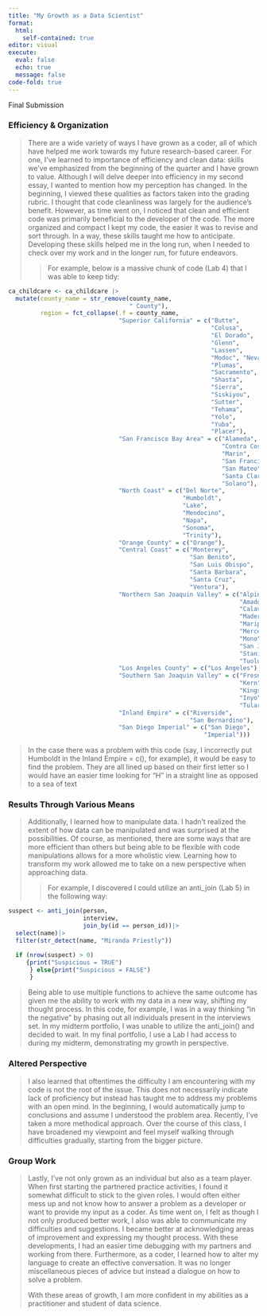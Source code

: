 ```yaml
---
title: "My Growth as a Data Scientist"
format: 
  html: 
    self-contained: true
editor: visual
execute: 
  eval: false
  echo: true
  message: false
code-fold: true
---
```


Final Submission

### Efficiency & Organization

> There are a wide variety of ways I have grown as a coder, all of which have helped me work towards my future research-based career. For one, I’ve learned to importance of efficiency and clean data: skills we’ve emphasized from the beginning of the quarter and I have grown to value. Although I will delve deeper into efficiency in my second essay, I wanted to mention how my perception has changed. In the beginning, I viewed these qualities as factors taken into the grading rubric. I thought that code cleanliness was largely for the audience’s benefit. However, as time went on, I noticed that clean and efficient code was primarily beneficial to the developer of the code. The more organized and compact I kept my code, the easier it was to revise and sort through. In a way, these skills taught me how to anticipate. Developing these skills helped me in the long run, when I needed to check over my work and in the longer run, for future endeavors.
>
> > For example, below is a massive chunk of code (Lab 4) that I was able to keep tidy:

```r
ca_childcare <- ca_childcare |> 
  mutate(county_name = str_remove(county_name, 
                                  " County"),
         region = fct_collapse(.f = county_name,
                               "Superior California" = c("Butte", 
                                                         "Colusa", 
                                                         "El Dorado", 
                                                         "Glenn", 
                                                         "Lassen", 
                                                         "Modoc", "Nevada", 
                                                         "Plumas", 
                                                         "Sacramento", 
                                                         "Shasta", 
                                                         "Sierra", 
                                                         "Siskiyou", 
                                                         "Sutter", 
                                                         "Tehama", 
                                                         "Yolo", 
                                                         "Yuba", 
                                                         "Placer"),
                               "San Francisco Bay Area" = c("Alameda", 
                                                            "Contra Costa", 
                                                            "Marin", 
                                                            "San Francisco", 
                                                            "San Mateo", 
                                                            "Santa Clara", 
                                                            "Solano"),
                               "North Coast" = c("Del Norte", 
                                                 "Humboldt", 
                                                 "Lake", 
                                                 "Mendocino", 
                                                 "Napa", 
                                                 "Sonoma", 
                                                 "Trinity"),
                               "Orange County" = c("Orange"),
                               "Central Coast" = c("Monterey", 
                                                   "San Benito", 
                                                   "San Luis Obispo", 
                                                   "Santa Barbara", 
                                                   "Santa Cruz", 
                                                   "Ventura"),
                               "Northern San Joaquin Valley" = c("Alpine", 
                                                                 "Amador", 
                                                                 "Calaveras", 
                                                                 "Madera", 
                                                                 "Mariposa", 
                                                                 "Merced", 
                                                                 "Mono", 
                                                                 "San Joaquin", 
                                                                 "Stanislaus", 
                                                                 "Tuolumne"),
                               "Los Angeles County" = c("Los Angeles"),
                               "Southern San Joaquin Valley" = c("Fresno", 
                                                                 "Kern", 
                                                                 "Kings", 
                                                                 "Inyo", 
                                                                 "Tulare"),
                               "Inland Empire" = c("Riverside", 
                                                   "San Bernardino"),
                               "San Diego Imperial" = c("San Diego", 
                                                       "Imperial")))
```

> In the case there was a problem with this code (say, I incorrectly put Humboldt in the Inland Empire = c(), for example), it would be easy to find the problem. They are all lined up based on their first letter so I would have an easier time looking for "H" in a straight line as opposed to a sea of text

### Results Through Various Means

> Additionally, I learned how to manipulate data. I hadn’t realized the extent of how data can be manipulated and was surprised at the possibilities. Of course, as mentioned, there are some ways that are more efficient than others but being able to be flexible with code manipulations allows for a more wholistic view. Learning how to transform my work allowed me to take on a new perspective when approaching data.
>
> > For example, I discovered I could utilize an anti_join (Lab 5) in the following way:

```r
suspect <- anti_join(person,
                     interview,
                     join_by(id == person_id))|>
  select(name)|>
  filter(str_detect(name, "Miranda Priestly"))

  if (nrow(suspect) > 0) 
     {print("Suspicious = TRUE")
      } else{print("Suspicious = FALSE")
      }
```

> Being able to use multiple functions to achieve the same outcome has given me the ability to work with my data in a new way, shifting my thought process. In this code, for example, I was in a way thinking “in the negative” by phasing out all individuals present in the interviews set. In my midterm portfolio, I was unable to utilize the anti_join() and decided to wait. In my final portfolio, I use a Lab I had access to during my midterm, demonstrating my growth in perspective.

### Altered Perspective

> I also learned that oftentimes the difficulty I am encountering with my code is not the root of the issue. This does not necessarily indicate lack of proficiency but instead has taught me to address my problems with an open mind. In the beginning, I would automatically jump to conclusions and assume I understood the problem area. Recently, I’ve taken a more methodical approach. Over the course of this class, I have broadened my viewpoint and feel myself walking through difficulties gradually, starting from the bigger picture. 

### Group Work

> Lastly, I’ve not only grown as an individual but also as a team player. When first starting the partnered practice activities, I found it somewhat difficult to stick to the given roles. I would often either mess up and not know how to answer a problem as a developer or want to provide my input as a coder. As time went on, I felt as though I not only produced better work, I also was able to communicate my difficulties and suggestions. I became better at acknowledging areas of improvement and expressing my thought process. With these developments, I had an easier time debugging with my partners and working from there. Furthermore, as a coder, I learned how to alter my language to create an effective conversation. It was no longer miscellaneous pieces of advice but instead a dialogue on how to solve a problem. 
>
> With these areas of growth, I am more confident in my abilities as a practitioner and student of data science.
